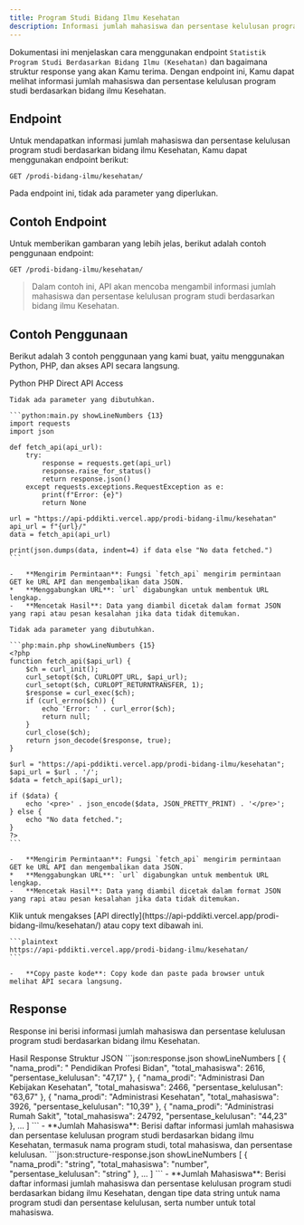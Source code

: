 ```yaml
---
title: Program Studi Bidang Ilmu Kesehatan
description: Informasi jumlah mahasiswa dan persentase kelulusan program studi berdasarkan bidang ilmu Kesehatan.
---
```


Dokumentasi ini menjelaskan cara menggunakan endpoint `Statistik Program Studi Berdasarkan Bidang Ilmu (Kesehatan)` dan bagaimana struktur response yang akan Kamu terima. Dengan endpoint ini, Kamu dapat melihat informasi jumlah mahasiswa dan persentase kelulusan program studi berdasarkan bidang ilmu Kesehatan.

## Endpoint

Untuk mendapatkan informasi jumlah mahasiswa dan persentase kelulusan program studi berdasarkan bidang ilmu Kesehatan, Kamu dapat menggunakan endpoint berikut:

```plaintext
GET /prodi-bidang-ilmu/kesehatan/
```

Pada endpoint ini, tidak ada parameter yang diperlukan.

## Contoh Endpoint

Untuk memberikan gambaran yang lebih jelas, berikut adalah contoh penggunaan endpoint:

```plaintext
GET /prodi-bidang-ilmu/kesehatan/
```

> Dalam contoh ini, API akan mencoba mengambil informasi jumlah mahasiswa dan persentase kelulusan program studi berdasarkan bidang ilmu Kesehatan.

## Contoh Penggunaan

Berikut adalah 3 contoh penggunaan yang kami buat, yaitu menggunakan Python, PHP, dan akses API secara langsung.

<Tabs defaultValue="python" className="pt-5 pb-1">
  <TabsList>
    <TabsTrigger value="python">Python</TabsTrigger>
    <TabsTrigger value="php">PHP</TabsTrigger>
    <TabsTrigger value="direct">Direct API Access</TabsTrigger>
  </TabsList>
  <TabsContent value="python">

    Tidak ada parameter yang dibutuhkan.

    ```python:main.py showLineNumbers {13}
    import requests
    import json

    def fetch_api(api_url):
        try:
            response = requests.get(api_url)
            response.raise_for_status()
            return response.json()
        except requests.exceptions.RequestException as e:
            print(f"Error: {e}")
            return None

    url = "https://api-pddikti.vercel.app/prodi-bidang-ilmu/kesehatan"
    api_url = f"{url}/"
    data = fetch_api(api_url)

    print(json.dumps(data, indent=4) if data else "No data fetched.")
    ```

    -   **Mengirim Permintaan**: Fungsi `fetch_api` mengirim permintaan GET ke URL API dan mengembalikan data JSON.
    *   **Menggabungkan URL**: `url` digabungkan untuk membentuk URL lengkap.
    -   **Mencetak Hasil**: Data yang diambil dicetak dalam format JSON yang rapi atau pesan kesalahan jika data tidak ditemukan.
  </TabsContent>
  <TabsContent value="php">

    Tidak ada parameter yang dibutuhkan.

    ```php:main.php showLineNumbers {15}
    <?php
    function fetch_api($api_url) {
        $ch = curl_init();
        curl_setopt($ch, CURLOPT_URL, $api_url);
        curl_setopt($ch, CURLOPT_RETURNTRANSFER, 1);
        $response = curl_exec($ch);
        if (curl_errno($ch)) {
            echo 'Error: ' . curl_error($ch);
            return null;
        }
        curl_close($ch);
        return json_decode($response, true);
    }

    $url = "https://api-pddikti.vercel.app/prodi-bidang-ilmu/kesehatan";
    $api_url = $url . '/';
    $data = fetch_api($api_url);

    if ($data) {
        echo '<pre>' . json_encode($data, JSON_PRETTY_PRINT) . '</pre>';
    } else {
        echo "No data fetched.";
    }
    ?>
    ```

    -   **Mengirim Permintaan**: Fungsi `fetch_api` mengirim permintaan GET ke URL API dan mengembalikan data JSON.
    *   **Menggabungkan URL**: `url` digabungkan untuk membentuk URL lengkap.
    -   **Mencetak Hasil**: Data yang diambil dicetak dalam format JSON yang rapi atau pesan kesalahan jika data tidak ditemukan.
  </TabsContent>
  <TabsContent value="direct">
    Klik untuk mengakses [API directly](https://api-pddikti.vercel.app/prodi-bidang-ilmu/kesehatan/) atau copy text dibawah ini.

    ```plaintext
    https://api-pddikti.vercel.app/prodi-bidang-ilmu/kesehatan/
    ```

    -   **Copy paste kode**: Copy kode dan paste pada browser untuk melihat API secara langsung.
  </TabsContent>
</Tabs>

## Response

Response ini berisi informasi jumlah mahasiswa dan persentase kelulusan program studi berdasarkan bidang ilmu Kesehatan.

<Tabs defaultValue="hasil" className="pt-5 pb-1">
  <TabsList>
    <TabsTrigger value="hasil">Hasil Response</TabsTrigger>
    <TabsTrigger value="struktur">Struktur JSON</TabsTrigger>
  </TabsList>
  <TabsContent value="hasil">
    ```json:response.json showLineNumbers
    [
        {
            "nama_prodi": " Pendidikan Profesi Bidan",
            "total_mahasiswa": 2616,
            "persentase_kelulusan": "47,17"
        },
         {
            "nama_prodi": "Administrasi Dan Kebijakan Kesehatan",
            "total_mahasiswa": 2466,
            "persentase_kelulusan": "63,67"
        },
        {
            "nama_prodi": "Administrasi Kesehatan",
            "total_mahasiswa": 3926,
            "persentase_kelulusan": "10,39"
        },
        {
            "nama_prodi": "Administrasi Rumah Sakit",
            "total_mahasiswa": 24792,
            "persentase_kelulusan": "44,23"
        },
         ...
    ]
    ```
    -   **Jumlah Mahasiswa**: Berisi daftar informasi jumlah mahasiswa dan persentase kelulusan program studi berdasarkan bidang ilmu Kesehatan, termasuk nama program studi, total mahasiswa, dan persentase kelulusan.
  </TabsContent>
  <TabsContent value="struktur">
    ```json:structure-response.json showLineNumbers
    [
        {
            "nama_prodi": "string",
            "total_mahasiswa": "number",
            "persentase_kelulusan": "string"
        },
        ...
    ]
    ```
    -   **Jumlah Mahasiswa**: Berisi daftar informasi jumlah mahasiswa dan persentase kelulusan program studi berdasarkan bidang ilmu Kesehatan, dengan tipe data string untuk nama program studi dan persentase kelulusan, serta number untuk total mahasiswa.
  </TabsContent>
</Tabs>
